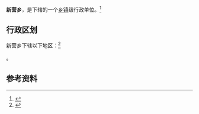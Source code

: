 {{中国乡级行政区|62/29/25/204/000}}

'''新营乡'''，是{{PRC admin/fullname|62/29/25/204/000|3}}下辖的一个[[乡镇|乡镇]]级行政单位。<ref>{{PRC admin/ref sgc|{{PRC admin/parent|62/29/25/204/000}}}}</ref>

== 行政区划 ==

新营乡下辖以下地区：<ref>{{PRC admin/ref sgc|62/29/25/204/000}}</ref>

{{PRC admin/children|62/29/25/204/000}}。

== 参考资料 ==

{{reflist}}

{{行政区划小作品}}
{{PRC admin/navcat|62/29/25/204/000}}
